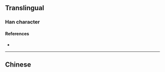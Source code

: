 {{also|灘}}
{{character info}}
==Translingual==

===Han character===
{{Han char|rn=85|rad=水|as=10|sn=13|four=|canj=EEOG|ids=⿰氵难}}

====References====
* {{Han ref|kx=0643.241|hdz=31711.060|uh=6EE9|ud=28393}}

----

==Chinese==
{{zh-see|灘}}